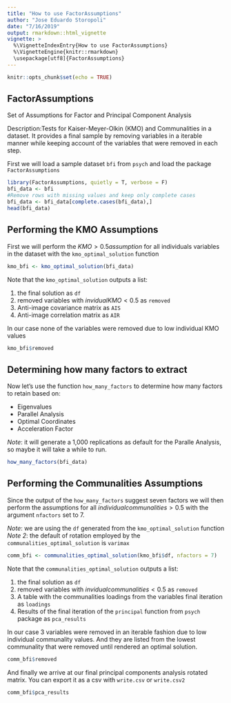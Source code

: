 ```yaml
---
title: "How to use FactorAssumptions"
author: "Jose Eduardo Storopoli"
date: "7/16/2019"
output: rmarkdown::html_vignette
vignette: >
  %\VignetteIndexEntry{How to use FactorAssumptions}
  %\VignetteEngine{knitr::rmarkdown}
  \usepackage[utf8]{FactorAssumptions}
---
```


```r
knitr::opts_chunk$set(echo = TRUE)
```

## FactorAssumptions

Set of Assumptions for Factor and Principal Component Analysis

Description:Tests for Kaiser-Meyer-Olkin (KMO) and Communalities in a dataset. It provides a final sample by removing variables in a iterable manner while keeping account of the variables that were removed in each step.

First we will load a sample dataset `bfi` from `psych` and load the package `FactorAssumptions`

```r
library(FactorAssumptions, quietly = T, verbose = F)
bfi_data <- bfi
#Remove rows with missing values and keep only complete cases
bfi_data <- bfi_data[complete.cases(bfi_data),]
head(bfi_data)
```

## Performing the KMO Assumptions

First we will perform the $KMO > 0.5 assumption$ for all individuals variables in the dataset with the `kmo_optimal_solution` function

```r
kmo_bfi <- kmo_optimal_solution(bfi_data)
```

Note that the `kmo_optimal_solution` outputs a list:

1. the final solution as `df`
2. removed variables with $invidual KMO < 0.5$ as `removed`
3. Anti-image covariance matrix as `AIS`
4. Anti-image correlation matrix as `AIR`

In our case none of the variables were removed due to low individual KMO values

```r
kmo_bfi$removed
```

## Determining how many factors to extract

Now let's use the function `how_many_factors` to determine how many factors to retain based on:

* Eigenvalues
* Parallel Analysis
* Optimal Coordinates
* Acceleration Factor

*Note*: it will generate a 1,000 replications as default for the Paralle Analysis, so maybe it will take a while to run.

```r
how_many_factors(bfi_data)
```

## Performing the Communalities Assumptions

Since the output of the `how_many_factors` suggest seven factors we will then perform the assumptions for all $individual communalities > 0.5$ with the argument `nfactors` set to 7.

*Note*: we are using the `df` generated from the `kmo_optimal_solution` function
*Note 2*: the default of rotation employed by the `communalities_optimal_solution` is `varimax`

```r
comm_bfi <- communalities_optimal_solution(kmo_bfi$df, nfactors = 7)
```

Note that the `communalities_optimal_solution` outputs a list:

1. the final solution as `df`
2. removed variables with $invidual communalities < 0.5$ as `removed`
3. A table with the communalities loadings from the variables final iteration as `loadings`
4. Results of the final iteration of the `principal` function from `psych` package as `pca_results`

In our case 3 variables were removed in an iterable fashion due to low individual communality values. And they are listed from the lowest communality that were removed until rendered an optimal solution.

```r
comm_bfi$removed
```

And finally we arrive at our final principal components analysis rotated matrix. You can export it as a csv with `write.csv` or `write.csv2`

```r
comm_bfi$pca_results
```
